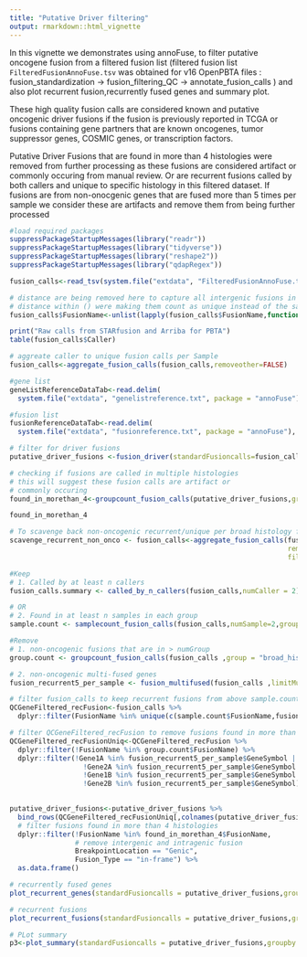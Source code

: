 ```yaml
---
title: "Putative Driver filtering"
output: rmarkdown::html_vignette
---
```


In this vignette we demonstrates using annoFuse, to filter putative oncogene fusion from a filtered fusion list (filtered fusion list `FilteredFusionAnnoFuse.tsv` was obtained for v16 OpenPBTA files : fusion_standardization -> fusion_filtering_QC -> annotate_fusion_calls ) and also plot recurrent fusion,recurrently fused genes and summary plot.

These high quality fusion calls are considered known and putative oncogenic driver fusions if the fusion is previously reported in TCGA or fusions containing gene partners that are known oncogenes, tumor suppressor genes, COSMIC genes, or transcription factors. 

Putative Driver Fusions that are found in more than 4 histologies were removed from further processing as these fusions are considered artifact or commonly occuring from manual review.
Or are recurrent fusions called by both callers and unique to specific histology in this filtered dataset. If fusions are from non-onocgenic genes that are fused more than 5 times per sample we consider these are artifacts and remove them from being further processed  



```r
#load required packages
suppressPackageStartupMessages(library("readr"))
suppressPackageStartupMessages(library("tidyverse"))
suppressPackageStartupMessages(library("reshape2"))
suppressPackageStartupMessages(library("qdapRegex"))

fusion_calls<-read_tsv(system.file("extdata", "FilteredFusionAnnoFuse.tsv", package = "annoFuse"))

# distance are being removed here to capture all intergenic fusions in count 
# distance within () were making them count as unique instead of the same fusion
fusion_calls$FusionName<-unlist(lapply(fusion_calls$FusionName,function(x) rm_between(x, "(", ")", extract = F)))

print("Raw calls from STARfusion and Arriba for PBTA")
table(fusion_calls$Caller)
```


```r
# aggreate caller to unique fusion calls per Sample
fusion_calls<-aggregate_fusion_calls(fusion_calls,removeother=FALSE)

#gene list
geneListReferenceDataTab<-read.delim(
  system.file("extdata", "genelistreference.txt", package = "annoFuse"), stringsAsFactors = FALSE)

#fusion list
fusionReferenceDataTab<-read.delim(
  system.file("extdata", "fusionreference.txt", package = "annoFuse"), stringsAsFactors = FALSE)

# filter for driver fusions
putative_driver_fusions <-fusion_driver(standardFusioncalls=fusion_calls,annotated=TRUE,geneListReferenceDataTab = geneListReferenceDataTab,fusionReferenceDataTab =fusionReferenceDataTab )

```


```r

# checking if fusions are called in multiple histologies 
# this will suggest these fusion calls are artifact or 
# commonly occuring 
found_in_morethan_4<-groupcount_fusion_calls(putative_driver_fusions,group = "broad_histology",numGroup = 4) %>% arrange(desc(group.ct))

found_in_morethan_4

```

```r
# To scavenge back non-oncogenic recurrent/unique per broad histology fusions
scavenge_recurrent_non_onco <- fusion_calls<-aggregate_fusion_calls(fusion_calls,
                                                                    removeother=TRUE,
                                                                    filterAnnots ="LOCAL_REARRANGEMENT|LOCAL_INVERSION"  )

#Keep
# 1. Called by at least n callers
fusion_calls.summary <- called_by_n_callers(fusion_calls,numCaller = 2)

# OR
# 2. Found in at least n samples in each group
sample.count <- samplecount_fusion_calls(fusion_calls,numSample=2,group = "broad_histology")

#Remove
# 1. non-oncogenic fusions that are in > numGroup
group.count <- groupcount_fusion_calls(fusion_calls ,group = "broad_histology",numGroup = 1)

# 2. non-oncogenic multi-fused genes
fusion_recurrent5_per_sample <- fusion_multifused(fusion_calls ,limitMultiFused = 5)

# filter fusion_calls to keep recurrent fusions from above sample.count and fusion_calls.summary
QCGeneFiltered_recFusion<-fusion_calls %>%
  dplyr::filter(FusionName %in% unique(c(sample.count$FusionName,fusion_calls.summary$FusionName)))

# filter QCGeneFiltered_recFusion to remove fusions found in more than 1 group and multifused gene per samples
QCGeneFiltered_recFusionUniq<-QCGeneFiltered_recFusion %>%
  dplyr::filter(!FusionName %in% group.count$FusionName) %>%
  dplyr::filter(!Gene1A %in% fusion_recurrent5_per_sample$GeneSymbol |
                  !Gene2A %in% fusion_recurrent5_per_sample$GeneSymbol |
                  !Gene1B %in% fusion_recurrent5_per_sample$GeneSymbol | 
                  !Gene2B %in% fusion_recurrent5_per_sample$GeneSymbol)
  
```


```r
putative_driver_fusions<-putative_driver_fusions %>%
  bind_rows(QCGeneFiltered_recFusionUniq[,colnames(putative_driver_fusions)]) %>%
  # filter fusions found in more than 4 histologies
  dplyr::filter(!FusionName %in% found_in_morethan_4$FusionName,
                # remove intergenic and intragenic fusion
                BreakpointLocation == "Genic",
                Fusion_Type == "in-frame") %>%
  as.data.frame()
```


```r
# recurrently fused genes
plot_recurrent_genes(standardFusioncalls = putative_driver_fusions,groupby = "broad_histology",countID = "Kids_First_Participant_ID",plotn = 20)
```


```r
# recurrent fusions
plot_recurrent_fusions(standardFusioncalls = putative_driver_fusions,groupby = "broad_histology",countID = "Kids_First_Participant_ID",plotn = 20)

```


```r
# PLot summary
p3<-plot_summary(standardFusioncalls = putative_driver_fusions,groupby = "broad_histology",outputpdffile = "Summary.pdf")
```


